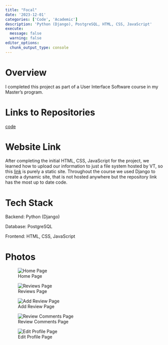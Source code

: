 ```yaml
---
title: "Focal"
date: '2023-12-01'
categories: ['Code', 'Academic']
description: 'Python (Django), PostgreSQL, HTML, CSS, JavaScript'
execute: 
  message: false
  warning: false
editor_options: 
  chunk_output_type: console
---
```


# Overview

I completed this project as part of a User Interface Software course in my Master's program.

# Links to Repositories

[code](https://github.com/hannahl8/focal){target="_blank"}

# Website Link

After completing the initial HTML, CSS, JavaScript for the project, we learned how to upload our information to just a file system hosted by VT, so this [link](https://people.cs.vt.edu/hannahl8/cs5774/project3/homesignedout.html) is purely a static site. Throughout the course we used Django to create a dynamic site, that is not hosted anywhere but the repository link has the most up to date code.

# Tech Stack

Backend: Python (Django)

Database: PostgreSQL

Frontend: HTML, CSS, JavaScript

# Photos

![Home Page](focal-home-signed-in.png){fig-align="center"}

![Reviews Page](focal-reviews.png){fig-align="center"}

![Add Review Page](focal-add-review.png)

![Review Comments Page](focal-comments.png){fig-align="center"}

![Edit Profile Page](focal-edit-profile.png){fig-align="center"}